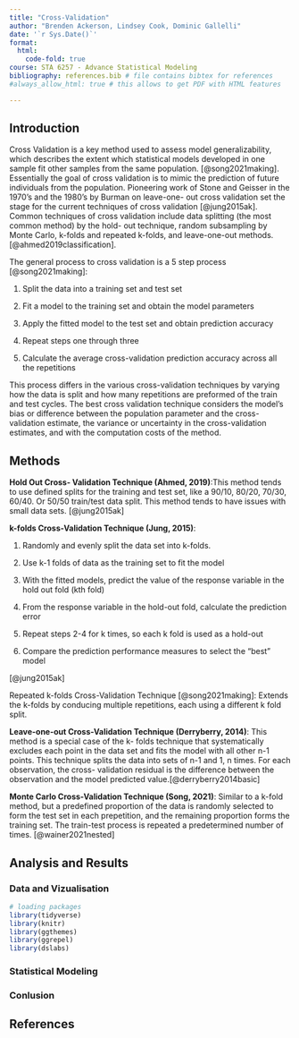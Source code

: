 ```yaml
---
title: "Cross-Validation"
author: "Brenden Ackerson, Lindsey Cook, Dominic Gallelli"
date: '`r Sys.Date()`'
format:
  html:
    code-fold: true
course: STA 6257 - Advance Statistical Modeling
bibliography: references.bib # file contains bibtex for references
#always_allow_html: true # this allows to get PDF with HTML features

---
```


## Introduction

Cross Validation is a key method used to assess model generalizability, which describes the extent which
statistical models developed in one sample fit other samples from the same population. [@song2021making].
Essentially the goal of cross validation is to mimic the prediction of future individuals from the
population. Pioneering work of Stone and Geisser in the 1970’s and the 1980’s by Burman on leave-one-
out cross validation set the stage for the current techniques of cross validation [@jung2015ak].
Common techniques of cross validation include data splitting (the most common method) by the hold-
out technique, random subsampling by Monte Carlo, k-folds and repeated k-folds, and leave-one-out
methods. [@ahmed2019classification].

The general process to cross validation is a 5 step process [@song2021making]:

1. Split the data into a training set and test set

2. Fit a model to the training set and obtain the model parameters

3. Apply the fitted model to the test set and obtain prediction accuracy

4. Repeat steps one through three

5. Calculate the average cross-validation prediction accuracy across all the repetitions

This process differs in the various cross-validation techniques by varying how the data is split and how
many repetitions are preformed of the train and test cycles. The best cross validation technique
considers the model’s bias or difference between the population parameter and the cross-validation
estimate, the variance or uncertainty in the cross-validation estimates, and with the computation costs
of the method.


## Methods

**Hold Out Cross- Validation Technique (Ahmed, 2019)**:This method tends to use defined splits for the
training and test set, like a 90/10, 80/20, 70/30, 60/40. Or 50/50 train/test data split. This method tends
to have issues with small data sets. [@jung2015ak]

**k-folds Cross-Validation Technique (Jung, 2015)**:

1. Randomly and evenly split the data set into k-folds.

2. Use k-1 folds of data as the training set to fit the model

3. With the fitted models, predict the value of the response variable in the hold out fold (kth fold)

4. From the response variable in the hold-out fold, calculate the prediction error

5. Repeat steps 2-4 for k times, so each k fold is used as a hold-out

6. Compare the prediction performance measures to select the “best” model

[@jung2015ak]

Repeated k-folds Cross-Validation Technique [@song2021making]: Extends the k-folds by conducing multiple
repetitions, each using a different k fold split.  

**Leave-one-out Cross-Validation Technique (Derryberry, 2014)**: This method is a special case of the k-
folds technique that systematically excludes each point in the data set and fits the model with all other
n-1 points. This technique splits the data into sets of n-1 and 1, n times. For each observation, the cross-
validation residual is the difference between the observation and the model predicted value.[@derryberry2014basic]

**Monte Carlo Cross-Validation Technique (Song, 2021)**: Similar to a k-fold method, but a predefined
proportion of the data is randomly selected to form the test set in each prepetition, and the remaining
proportion forms the training set. The train-test process is repeated a predetermined number of times. [@wainer2021nested]

## Analysis and Results
### Data and Vizualisation


```r
# loading packages 
library(tidyverse)
library(knitr)
library(ggthemes)
library(ggrepel)
library(dslabs)
```


### Statistical Modeling

### Conlusion

## References



